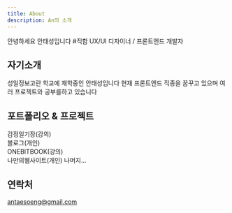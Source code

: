 ```yaml
---
title: About
description: An의 소개
---
```


안녕하세요 안태성입니다
#직함
UX/UI 디자이너 / 프론트엔드 개발자

## 자기소개

성일정보고란 학교에 재학중인 안태성입니다 현재 프론트엔드 직종을 꿈꾸고 있으며 여러 프로젝트와 공부를하고 있습니다 

## 포트폴리오 & 프로젝트
감정일기장(강의) <br/> 블로그(개인) <br/>ONEBITBOOK(강의) <br/> 나만의웹사이트(개인)
나머지...

## 연락처
antaesoeng@gmail.com
